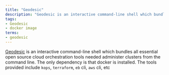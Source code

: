 ```yaml
---
title: "Geodesic"
description: "Geodesic is an interactive command-line shell which bundles all essential open source cloud orchestration tools needed administer clusters from the command line. The only dependency is that docker is installed. The tools provided include `kops`, `terraform`, `eb` cli, `aws` cli, etc"
tags:
- Geodesic
- docker image
terms:
- geodesic
---
```

[Geodesic](https://github.com/cloudposse/geodesic/) is an interactive command-line shell which bundles all essential open source cloud orchestration tools needed administer clusters from the command line. The only dependency is that docker is installed. The tools provided include `kops`, `terraform`, `eb` cli, `aws` cli, etc